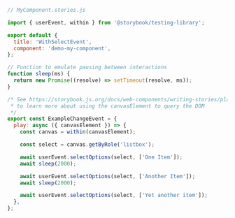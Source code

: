 ```js
// MyComponent.stories.js

import { userEvent, within } from '@storybook/testing-library';

export default {
  title: 'WithSelectEvent',
  component: 'demo-my-component',
};

// Function to emulate pausing between interactions
function sleep(ms) {
  return new Promise((resolve) => setTimeout(resolve, ms));
}

/* See https://storybook.js.org/docs/web-components/writing-stories/play-function#working-with-the-canvas
 * to learn more about using the canvasElement to query the DOM
 */
export const ExampleChangeEvent = {
  play: async ({ canvasElement }) => {
    const canvas = within(canvasElement);

    const select = canvas.getByRole('listbox');

    await userEvent.selectOptions(select, ['One Item']);
    await sleep(2000);

    await userEvent.selectOptions(select, ['Another Item']);
    await sleep(2000);

    await userEvent.selectOptions(select, ['Yet another item']);
  },
};
```
